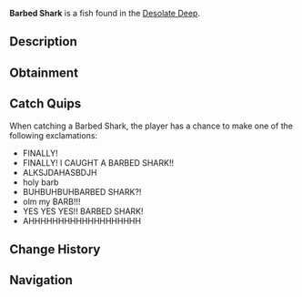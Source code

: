 {{FishInfobox
|image          = Barbed Shark.png
|rarity         = Legendary
|sea            = First Sea
|location       = [[Desolate Deep]]
|sublocation    = 
|sources        = Fishing Rod
|radar_location = 
|prog_speed     = -60
|xp             = 4000
|weather        = 
|time           = 
|season         = 
|bait           = Fish Head
|base_weight    = 950
|base_value     = 8300
|weight_range   = 250
|base_chance    = 0.08
|base_resil     = 10
}}
'''Barbed Shark''' is a {{Rarity|Legendary}} fish found in the [[Desolate Deep]].

== Description ==
{{Description|The Barbed Shark, a fierce apex predator within the Desolate Deep, is not a fish to be messed with. When they bite on to a hook, they put up a fierce fight, but give a great reward due to the valuable materials that make up their many scales.|Bestiary Entry}}

== Obtainment ==
{{Description|Can be found within the Desolate Deep|Bestiary Hint}}
{{Fish Availability|
Desolate Deep/Desolate Pocket
|top_rods      = 
Leviathan's Fang Rod\8261.63\47575.94;
Free Spirit Rod\7703.51\44298.56;
Trident Rod\7205.52\41434.86;
No-Life Rod\6195.81\34993.48;
Ethereal Prism Rod\6130\34198.04;
Resourceful Rod\4579.76\26421.09;
Destiny Rod\5014.43\28277.33;
Heaven's Rod\4918.15\27844.85;
Seraphic Rod\6120.52\34341.58;
Challenger's Rod\5664.61\31968.37;
Rod Of The Forgotten Fang\5590.1\31386.95;
Rod Of The Exalted One\5011.56\28665.48;
Rod Of The Depths\4907.57\27613.21;
Zeus Rod\4896.19\27720.54;
Verdant Shear Rod\4825.53\27390.64;
Blazebringer Rod\4711.28\26673.6;
Depthseeker Rod\4644.11\26513.36;
Avalanche Rod\4066.98\23200.25;
Volcanic Rod\3983.98\22909.6;
Steady Rod\1907.02\10849.15
|recommended   = Trident Rod
}}

== Catch Quips ==
When catching a Barbed Shark, the player has a chance to make one of the following exclamations:
* FINALLY!
* FINALLY! I CAUGHT A BARBED SHARK!!
* ALKSJDAHASBDJH
* holy barb
* BUHBUHBUHBARBED SHARK?!
* olm my BARB!!!
* YES YES YES!! BARBED SHARK!
* AHHHHHHHHHHHHHHHHHHH

== Change History ==
{{Change History|{{subst:Current Version}}}}

== Navigation ==
{{Fish Navbox|Desolate Deep}}